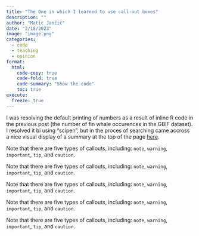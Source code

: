 ```yaml
---
title: "The One in which I learned to use call-out boxes"
description: ""
author: "Matic Jančič"
date: "2/18/2023"
image: "image.png"
categories:
  - code
  - teaching
  - opinion
format:
  html:
    code-copy: true
    code-fold: true
    code-summary: "Show the code"
    toc: true
execute:
  freeze: true 
---
```


I was resolving the default printing of numbers as a result of inline R code in the previous post (the number of fin whale occurences in the GBIF dataset). I resolved it bi using "scipen", but in the proces of searching came accross a nice visual display of a summary at the top of the page [here](https://graphdr.github.io/data-stories/posts/2022-11-18-formatdown/).

::: {.callout-note}
Note that there are five types of callouts, including:
`note`, `warning`, `important`, `tip`, and `caution`.
:::

::: {.callout-warning}
Note that there are five types of callouts, including:
`note`, `warning`, `important`, `tip`, and `caution`.
:::

::: {.callout-important}
Note that there are five types of callouts, including:
`note`, `warning`, `important`, `tip`, and `caution`.
:::

::: {.callout-tip}
Note that there are five types of callouts, including:
`note`, `warning`, `important`, `tip`, and `caution`.
:::

::: {.callout-caution}
Note that there are five types of callouts, including:
`note`, `warning`, `important`, `tip`, and `caution`.
:::